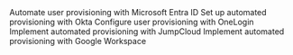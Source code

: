 
<CardGrid>
  <FoldCard title="Microsoft Entra ID (Azure AD)" href="/guides/integrations/scim-integrations/azure-scim" iconKey="microsoft-azure">
    Automate user provisioning with Microsoft Entra ID
  </FoldCard>
  <FoldCard title="Okta" href="/guides/integrations/scim-integrations/okta-scim" iconKey="okta">
    Set up automated provisioning with Okta
  </FoldCard>
  <FoldCard title="OneLogin" href="/guides/integrations/scim-integrations/onelogin" iconKey="directory">
    Configure user provisioning with OneLogin
  </FoldCard>
  <FoldCard title="JumpCloud" href="/guides/integrations/scim-integrations/jumpcloud" iconKey="directory">
    Implement automated provisioning with JumpCloud
  </FoldCard>
  <FoldCard title="Google Workspace" href="/guides/integrations/scim-integrations/google-dir-sync/" iconKey="google">
    Implement automated provisioning with Google Workspace
  </FoldCard>
</CardGrid>